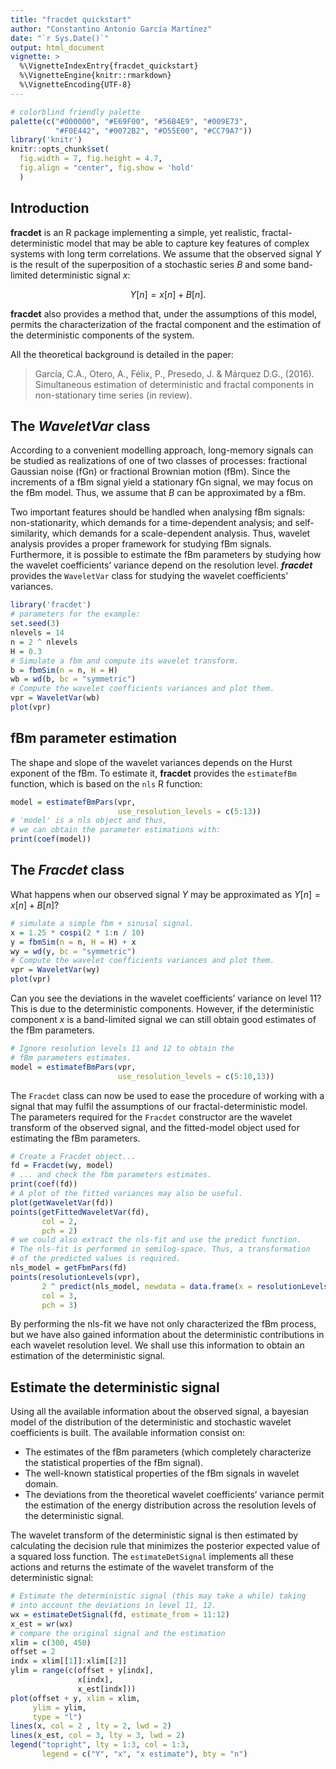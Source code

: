 ```yaml
---
title: "fracdet quickstart"
author: "Constantino Antonio García Martínez"
date: "`r Sys.Date()`"
output: html_document
vignette: >
  %\VignetteIndexEntry{fracdet_quickstart}
  %\VignetteEngine{knitr::rmarkdown}
  %\VignetteEncoding{UTF-8}
---
```


```r
# colorblind friendly palette
palette(c("#000000", "#E69F00", "#56B4E9", "#009E73",
          "#F0E442", "#0072B2", "#D55E00", "#CC79A7"))
library('knitr')
knitr::opts_chunk$set(
  fig.width = 7, fig.height = 4.7,
  fig.align = "center", fig.show = 'hold'
  )
```

## Introduction
__fracdet__ is an R package implementing a simple, yet realistic,
fractal-deterministic model that may be able to capture key features of 
complex systems with long  term correlations. We assume that the observed 
signal $Y$ is the result of the superposition of a stochastic series $B$ and 
some band-limited deterministic signal $x$:

$$Y[n] = x[n] + B[n].$$
 
__fracdet__ also provides a method that, under the assumptions of this model,
permits the characterization of the fractal component and the  estimation of the
deterministic components of the system.

All the theoretical background is detailed in the paper:

> García, C.A., Otero, A., Félix, P., Presedo, J. & Márquez D.G., (2016). Simultaneous estimation of deterministic and fractal components in non-stationary time series (in review).

## The _WaveletVar_ class
According to a convenient modelling approach, long-memory signals can be 
studied as realizations of one of two classes of processes: fractional Gaussian noise (fGn) or fractional Brownian motion (fBm). Since the increments of a fBm signal yield a stationary fGn signal, we may focus on the fBm model. Thus, we
assume that $B$ can be approximated by a fBm.

Two important features should be handled when analysing fBm signals: 
non-stationarity, which demands for a time-dependent analysis; and 
self-similarity, which demands for a scale-dependent analysis. Thus, wavelet
analysis provides a proper framework for studying fBm signals. Furthermore, it 
is possible to estimate the fBm parameters by studying how the wavelet
coefficients' variance depend on the resolution level. ___fracdet___ provides 
the `WaveletVar` class for studying the wavelet coefficients' variances.

```r
library('fracdet')
# parameters for the example:
set.seed(3)
nlevels = 14
n = 2 ^ nlevels
H = 0.3
# Simulate a fbm and compute its wavelet transform.
b = fbmSim(n = n, H = H)
wb = wd(b, bc = "symmetric")
# Compute the wavelet coefficients variances and plot them.
vpr = WaveletVar(wb)
plot(vpr)
```

## fBm parameter estimation
The shape and slope of the wavelet variances  depends on the Hurst exponent of
the fBm. To estimate it, __fracdet__ provides the `estimatefBm` function, which
is based on the `nls` R function:

```r
model = estimatefBmPars(vpr,
                        use_resolution_levels = c(5:13))
# 'model' is a nls object and thus,
# we can obtain the parameter estimations with:
print(coef(model))
```

## The _Fracdet_ class
What happens when our observed signal $Y$ may be approximated as 
$Y[n] = x[n] + B[n]$?

```r
# simulate a simple fbm + sinusal signal.
x = 1.25 * cospi(2 * 1:n / 10)
y = fbmSim(n = n, H = H) + x
wy = wd(y, bc = "symmetric")
# Compute the wavelet coefficients variances and plot them.
vpr = WaveletVar(wy)
plot(vpr)
```

Can you see the deviations in the wavelet coefficients' variance on level 11?
This is due to the deterministic components. However, if the deterministic 
component $x$ is a band-limited signal we can still obtain good estimates
of the fBm parameters. 

```r
# Ignore resolution levels 11 and 12 to obtain the 
# fBm parameters estimates.
model = estimatefBmPars(vpr,
                        use_resolution_levels = c(5:10,13))

```

The `Fracdet` class can now be used to ease the procedure of working with a signal that may fulfil the assumptions of our fractal-deterministic model. The 
parameters required for the `Fracdet` constructor are the wavelet
transform of the observed signal,  and the fitted-model object used for
estimating the fBm parameters. 


```r
# Create a Fracdet object...
fd = Fracdet(wy, model)
# ... and check the fbm parameters estimates.
print(coef(fd))
# A plot of the fitted variances may also be useful.
plot(getWaveletVar(fd))
points(getFittedWaveletVar(fd),
       col = 2,
       pch = 2)
# we could also extract the nls-fit and use the predict function.
# The nls-fit is performed in semilog-space. Thus, a transformation
# of the predicted values is required.
nls_model = getFbmPars(fd)
points(resolutionLevels(vpr),
       2 ^ predict(nls_model, newdata = data.frame(x = resolutionLevels(vpr))),
       col = 3,
       pch = 3)
```

By performing the nls-fit we have not only characterized the fBm process, but we
have also gained information about the deterministic contributions in each 
wavelet resolution level. We shall use this information to obtain an estimation 
of the deterministic signal.

## Estimate the deterministic signal
Using all the available information about the observed signal, a bayesian model 
of the distribution of the deterministic and stochastic wavelet coefficients is
built. The available information consist on:

  * The estimates of the fBm parameters (which completely characterize the
  statistical properties of the fBm signal).
  * The well-known statistical properties of the fBm signals in wavelet domain.
  * The deviations from the theoretical wavelet coefficients' variance permit the
  estimation of the energy distribution across the resolution levels of the
  deterministic signal.

The wavelet transform of the deterministic signal is then estimated by calculating
the decision rule that minimizes the posterior expected value of a squared loss
function. The `estimateDetSignal` implements all these actions and returns the
estimate of the wavelet transform of the deterministic signal:

```r
# Estimate the deterministic signal (this may take a while) taking
# into account the deviations in level 11, 12. 
wx = estimateDetSignal(fd, estimate_from = 11:12)
x_est = wr(wx)
# compare the original signal and the estimation
xlim = c(300, 450)
offset = 2
indx = xlim[[1]]:xlim[[2]]
ylim = range(c(offset + y[indx],
               x[indx],
               x_est[indx]))
plot(offset + y, xlim = xlim,
     ylim = ylim,
     type = "l")
lines(x, col = 2 , lty = 2, lwd = 2)
lines(x_est, col = 3, lty = 3, lwd = 2)
legend("topright", lty = 1:3, col = 1:3,
       legend = c("Y", "x", "x estimate"), bty = "n")
```
